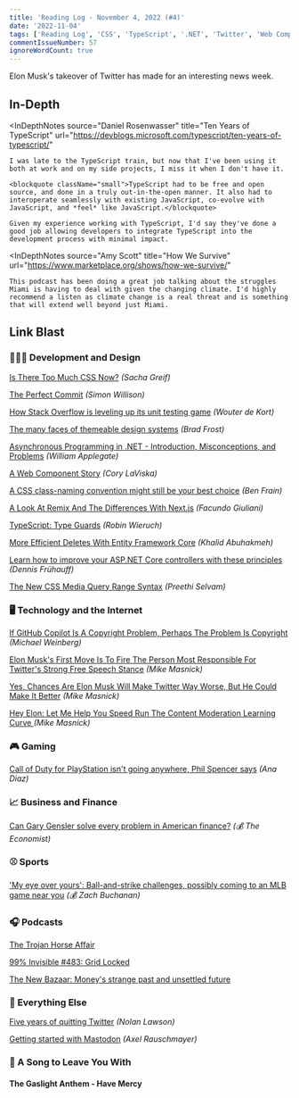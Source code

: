 ```yaml
---
title: 'Reading Log - November 4, 2022 (#4)'
date: '2022-11-04'
tags: ['Reading Log', 'CSS', 'TypeScript', '.NET', 'Twitter', 'Web Components']
commentIssueNumber: 57
ignoreWordCount: true
---
```


Elon Musk's takeover of Twitter has made for an interesting news week.

## In-Depth

<InDepthNotes
    source="Daniel Rosenwasser"
    title="Ten Years of TypeScript"
    url="https://devblogs.microsoft.com/typescript/ten-years-of-typescript/"
>
    I was late to the TypeScript train, but now that I've been using it both at work and on my side projects, I miss it when I don't have it.

    <blockquote className="small">TypeScript had to be free and open source, and done in a truly out-in-the-open manner. It also had to interoperate seamlessly with existing JavaScript, co-evolve with JavaScript, and *feel* like JavaScript.</blockquote>

    Given my experience working with TypeScript, I'd say they've done a good job allowing developers to integrate TypeScript into the development process with minimal impact.
</InDepthNotes>

<InDepthNotes
    source="Amy Scott"
    title="How We Survive"
    url="https://www.marketplace.org/shows/how-we-survive/"
>
    This podcast has been doing a great job talking about the struggles Miami is having to deal with given the changing climate. I'd highly recommend a listen as climate change is a real threat and is something that will extend well beyond just Miami.
</InDepthNotes>

## Link Blast

<h3 className="text">👨🏼‍💻 Development and Design</h3>

[Is There Too Much CSS Now?](https://css-tricks.com/is-there-too-much-css-now) *(Sacha Greif)*

[The Perfect Commit](https://simonwillison.net/2022/Oct/29/the-perfect-commit/) *(Simon Willison)*

[How Stack Overflow is leveling up its unit testing game](https://stackoverflow.blog/2022/07/04/how-stack-overflow-is-leveling-up-its-unit-testing-game/) *(Wouter de Kort)*

[The many faces of themeable design systems](https://bradfrost.com/blog/post/the-many-faces-of-themeable-design-systems/) *(Brad Frost)*

[Asynchronous Programming in .NET - Introduction, Misconceptions, and Problems](https://wapplegate.com/asynchronous-programming/) *(William Applegate)*

[A Web Component Story](https://www.abeautifulsite.net/posts/a-web-component-story/) *(Cory LaViska)*

[A CSS class-naming convention might still be your best choice](https://benfrain.com/a-css-class-naming-convention-might-still-be-your-best-choice/) *(Ben Frain)*

[A Look At Remix And The Differences With Next.js](https://www.smashingmagazine.com/2022/07/look-remix-differences-next/) *(Facundo Giuliani)*

[TypeScript: Type Guards](https://www.robinwieruch.de/typescript-type-guard/) *(Robin Wieruch)*

[More Efficient Deletes With Entity Framework Core](https://khalidabuhakmeh.com/more-efficient-deletes-with-entity-framework-core) *(Khalid Abuhakmeh)*

[Learn how to improve your ASP.NET Core controllers with these principles](https://dateo-software.de/blog/improve-your-asp-net-core-controllers) *(Dennis Frühauff)*

[The New CSS Media Query Range Syntax](https://css-tricks.com/the-new-css-media-query-range-syntax/) *(Preethi Selvam)*

<h3 className="text">🖥 Technology and the Internet</h3>

[If GitHub Copilot Is A Copyright Problem, Perhaps The Problem Is Copyright](https://www.techdirt.com/2022/10/25/if-github-copilot-is-a-copyright-problem-perhaps-the-problem-is-copyright) *(Michael Weinberg)*

[Elon Musk's First Move Is To Fire The Person Most Responsible For Twitter's Strong Free Speech Stance](https://www.techdirt.com/2022/10/28/elon-musks-first-move-is-to-fire-the-person-most-responsible-for-twitters-strong-free-speech-stance/) *(Mike Masnick)*

[Yes, Chances Are Elon Musk Will Make Twitter Way Worse, But He Could Make It Better](https://www.techdirt.com/2022/10/28/yes-chances-are-elon-musk-will-make-twitter-way-worse-but-he-could-make-it-better/) *(Mike Masnick)*

[Hey Elon: Let Me Help You Speed Run The Content Moderation Learning Curve ](https://www.techdirt.com/2022/11/02/hey-elon-let-me-help-you-speed-run-the-content-moderation-learning-curve/) *(Mike Masnick)*

<h3 className="text">🎮 Gaming</h3>

[Call of Duty for PlayStation isn't going anywhere, Phil Spencer says](https://www.polygon.com/23433295/call-of-duty-playstation-phil-spencer-xbox-interview) *(Ana Diaz)*

<h3 className="text">📈 Business and Finance</h3>

[Can Gary Gensler solve every problem in American finance?](https://www.economist.com/finance-and-economics/2022/10/26/can-gary-gensler-solve-every-problem-in-american-finance) *(💰 The Economist)*

<h3 className="text">⚾ Sports</h3>

['My eye over yours': Ball-and-strike challenges, possibly coming to an MLB game near you](https://theathletic.com/3744061/2022/10/31/mlb-abs-pitch-challenge-system/) *(💰 Zach Buchanan)*

<h3 className="text">🎧 Podcasts</h3>

[The Trojan Horse Affair](https://www.nytimes.com/interactive/2022/podcasts/trojan-horse-affair.html)

[99% Invisible #483: Grid Locked](https://99percentinvisible.org/episode/grid-locked/)

[The New Bazaar: Money's strange past and unsettled future](https://www.bazaaraudio.com/the-new-bazaar/moneys-strange-past-and-unsettled-future)

<h3 className="text">🎒 Everything Else</h3>

[Five years of quitting Twitter](https://nolanlawson.com/2022/02/02/five-years-of-quitting-twitter/) *(Nolan Lawson)*

[Getting started with Mastodon](https://2ality.com/2022/10/mastodon-getting-started.html) *(Axel Rauschmayer)*

<h3 className="text">🎵 A Song to Leave You With</h3>

#### The Gaslight Anthem - Have Mercy

<YouTubeEmbed
    id="monCFQJNBWI"
    title="The Gaslight Anthem - Have Mercy"
/>

